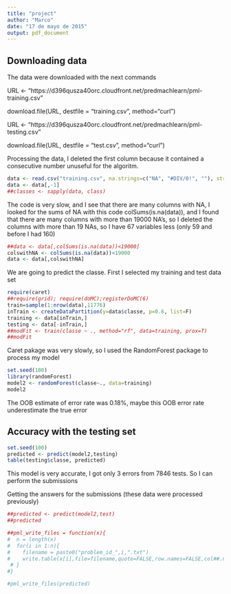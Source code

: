 ```yaml
---
title: "project"
author: "Marco"
date: "17 de mayo de 2015"
output: pdf_document
---
```

## Downloading data

The data were downloaded with the next commands

URL <- "https://d396qusza40orc.cloudfront.net/predmachlearn/pml-training.csv"

download.file(URL, destfile = "training.csv", method="curl")

URL <- "https://d396qusza40orc.cloudfront.net/predmachlearn/pml-testing.csv"

download.file(URL, destfile = "test.csv", method="curl")

Processing the data, I deleted the first column because it contained a consecutive number unuseful for the algoritm.

```r
data <- read.csv("training.csv", na.strings=c("NA", "#DIV/0!", ""), stringsAsFactors = T)
data <- data[,-1]
##classes <- sapply(data, class)
```

The code is very slow, and I see that there are many columns with NA, I looked for the sums of NA with this code colSums(is.na(data)), and I found that there are many columns with more than 19000 NA's, so I deleted the columns with more than 19 NAs, so I have 67 variables less (only 59 and before I had 160)

```r
##data <- data[,colSums(is.na(data))<19000]
colswithNA <- colSums(is.na(data))<19000
data <- data[,colswithNA]
```

We are going to predict the classe.
First I selected my training and test data set

```r
require(caret)
##require(grid); require(doMC);registerDoMC(6)
train=sample(1:nrow(data),11776)
inTrain <- createDataPartition(y=data$classe, p=0.6, list=F)
training <- data[inTrain,]
testing <- data[-inTrain,]
##modFit <- train(classe ~ ., method="rf", data=training, prox=T)
##modFit
```

Caret pakage was very slowly, so I used the RandomForest package to process my model

```r
set.seed(100)
library(randomForest)
model2 <- randomForest(classe~., data=training)
model2
```

The OOB estimate of  error rate was 0.18%, maybe this OOB error rate underestimate the true error

## Accuracy with the testing set


```r
set.seed(100)
predicted <- predict(model2,testing)
table(testing$classe, predicted)
```

This model is very accurate, I got only 3 errors from 7846 tests. So I can perform the submissions

Getting the answers for the submissions (these data were processed previously)

```r
##predicted <- predict(model2,test)
##predicted
```


```r
##pml_write_files = function(x){
#  n = length(x)
#  for(i in 1:n){
#    filename = paste0("problem_id_",i,".txt")
#    write.table(x[i],file=filename,quote=FALSE,row.names=FALSE,col##.names=FALSE)
 # }
#}
```

```r
#pml_write_files(predicted)
```

